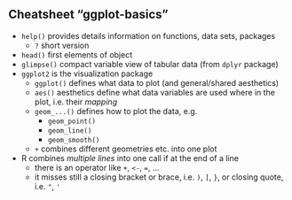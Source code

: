 
## Cheatsheet "ggplot-basics"

- `help()` provides details information on functions, data sets, packages
  -  `?` short version
- `head()` first elements of object
- `glimpse()` compact variable view of tabular data (from `dplyr` package)
- `ggplot2` is the visualization package
  - `ggplot()` defines what data to plot (and general/shared aesthetics)
  - `aes()` aesthetics define what data variables are used where in the plot, i.e. their *mapping*
  - `geom_...()` defines how to plot the data, e.g.
    - `geom_point()`
    - `geom_line()`
    - `geom_smooth()`
  - `+` combines different geometries etc. into one plot
- R combines *multiple lines* into one call if at the end of a line
  - there is an operator like `+`, `<-`, `=`, ...
  - it misses still a closing bracket or brace, i.e. `)`, `]`, `}`, or closing quote, i.e. `"`, `'`
